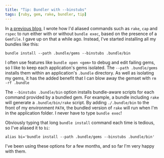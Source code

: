 ```yaml
---
title: "Tip: Bundler with --binstubs"
tags: [ruby, gem, rake, bundler, tip]
---
```

In [a previous blog](/2011/09/tip-automatic-bundle-exec-for-rake-and-more), I wrote how I'd aliased commands such as `rake`, `cap` and `rspec` to run either with or without `bundle exec`, based on the presence of a `Gemfile`.  I gave up on that a while ago.  Instead, I've started installing all my bundles like this:

```shell
bundle install --path .bundle/gems --binstubs .bundle/bin
```

I often use features like `bundle open <gem>` to debug and edit failing gems, so I like to keep each application's gems isolated.  The `--path .bundle/gems` installs them within an application's `.bundle` directory.  As well as isolating my gems, it has the added benefit that I can blow away the gemset with `rm -rf .bundle`

The `--binstubs .bundle/bin` option installs bundle-aware scripts for each command provided by a bundled gem.  For example, a bundle including `rake` will generate a `.bundle/bin/rake` script.  By adding `./.bundle/bin` to the front of my environment `PATH`, the bundled version of `rake` will run when I'm in the application folder.  I never have to type `bundle exec`!

Obviously typing that long `bundle install` command each time is tedious, so I've aliased it to `bi`:

```shell
alias bi='bundle install --path .bundle/gems --binstubs .bundle/bin'
```

I've been using these options for a few months, and so far I'm very happy with them.
